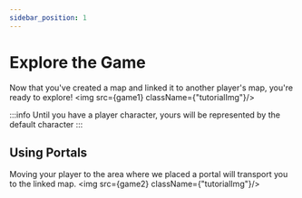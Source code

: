```yaml
---
sidebar_position: 1
---
```



# Explore the Game

Now that you've created a map and linked it to another player's map, you're ready to explore!
<img src={game1} className={"tutorialImg"}/>

:::info
Until you have a player character, yours will be represented by the default character
:::

## Using Portals
Moving your player to the area where we placed a portal will transport you to the linked map.
<img src={game2} className={"tutorialImg"}/>